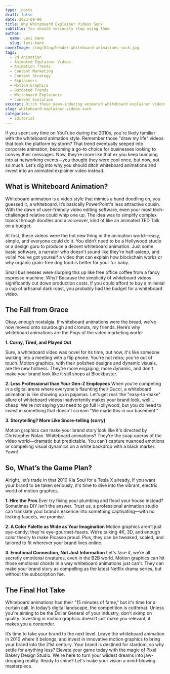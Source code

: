 ```yaml
---
type: _posts
draft: false
date: 2023-09-06
title: Why Whiteboard Explainer Videos Suck
subtitle: You should seriously stop using them
author:
  name: Lexi Kane
  slug: lexi-kane
coverImage: /img/blog/header-whiteboard-animations-suck.jpg
tags:
  - 2d Animation
  - Animated Explainer Videos
  - Animation Trends
  - Content Marketing
  - Content Strategy
  - Explainers
  - Motion Graphics
  - Outdated Trends
  - Whiteboard Explainers
  - Content Evolution
excerpt: Ditch those yawn-inducing animated whiteboard explainer videos and make way for motion graphics. Discover why upgrading is crucial for your brand's image.
slug: whiteboard-explainer-videos-suck
categories:
  - Editorial
---
```

If you spent any time on YouTube during the 2010s, you're likely familiar with the whiteboard animation style. Remember those "draw my life" videos that took the platform by storm? That trend eventually seeped into corporate animation, becoming a go-to choice for businesses looking to convey their messages. Now, they’re more like that ex you keep bumping into at networking events—you thought they were cool once, but now, not so much. Let's dig into why you should ditch whiteboard animations and invest into an animated explainer video instead.

## What is Whiteboard Animation?

Whiteboard animation is a video style that mimics a hand doodling on, you guessed it, a whiteboard. It’s basically PowerPoint's less attractive cousin. With the dawn of user-friendly video editing software, even your most tech-challenged relative could whip one up. The idea was to simplify complex topics through doodles and a voiceover, kind of like an animated TED Talk on a budget.

At first, these videos were the hot new thing in the animation world—easy, simple, and everyone could do it. You didn’t need to be a Hollywood studio or a design guru to produce a decent whiteboard animation. Just some basic software, a narrator who doesn't sound like they're half-asleep, and voila! You've got yourself a video that can explain how blockchain works or why organic grain-free dog food is better for your fur baby.

Small businesses were slurping this up like free office coffee from a fancy espresso machine. Why? Because the simplicity of whiteboard videos significantly cut down production costs. If you could afford to buy a millenial a cup of artisanal dark roast, you probably had the budget for a whiteboard video.

## The Fall from Grace

Okay, enough nostalgia. If whiteboard animations were the bread, we've now moved onto sourdough and cronuts, my friends. Here’s why whiteboard animations are the Pogs of the video marketing world:

**1. Corny, Tired, and Played Out**

Sure, a whiteboard video was novel for its time, but now, it's like someone walking into a meeting with a flip phone. You're not retro; you're out of touch. Motion graphics, with their polished designs and dynamic visuals, are the new hotness. They’re more engaging, more dynamic, and don't make your brand look like it still shops at Blockbuster.

**2. Less Professional than Your Gen-Z Employees**
When you’re competing in a digital arena where everyone's flaunting their Gucci, a whiteboard animation is like showing up in pajamas. Let’s get real: the "easy-to-make" allure of whiteboard videos inadvertently makes your brand look, well… cheap. We're not saying you need to go full Hollywood, but you do need to invest in something that doesn't scream "We made this in our basement."

**3. Storytelling? More Like Snore-telling (sorry)**

Motion graphics can make your brand story look like it's directed by Christopher Nolan. Whiteboard animations? They’re the soap operas of the video world—dramatic but predictable. You can’t capture nuanced emotions or compelling visual dynamics on a white backdrop with a black marker. Yawn!

## So, What’s the Game Plan?

Alright, let’s trade in that 2010 Kia Soul for a Tesla X already. If you want your brand to be taken seriously, it's time to dive into the vibrant, electric world of motion graphics.

**1. Hire the Pros**
Ever try fixing your plumbing and flood your house instead? Sometimes DIY isn’t the answer. Trust us, a professional animation studio can translate your brand’s essence into something captivating—with no leaking faucets, we promise.

**2. A Color Palette as Wide as Your Imagination**
Motion graphics aren’t just eye-candy; they're eye-gourmet-feasts. We’re talking 4K, 3D, and enough color theory to make Picasso proud. Plus, they can be tweaked, scaled, and tailored to fit wherever your brand lives online.

**3. Emotional Connection, Not Just Information**
Let's face it, we’re all secretly emotional creatures, even in the B2B world. Motion graphics can hit those emotional chords in a way whiteboard animations just can't. They can make your brand story as compelling as the latest Netflix drama series, but without the subscription fee.

## The Final Hot Take

Whiteboard animations had their "15 minutes of fame," but it's time for a curtain call. In today’s digital landscape, the competition is cutthroat. Unless you're aiming to be the Dollar General of your industry, don't skimp on quality. Investing in motion graphics doesn’t just make you relevant, it makes you a contender.

It’s time to take your brand to the next level. Leave the whiteboard animation in 2010 where it belongs, and invest in innovative motion graphics to bring your brand into the 21st century. Your brand is destined for stardom, so why settle for anything less? Elevate your game today with the magic of Pixel Bakery Design Studio. We're here to turn your wildest dreams into jaw-dropping reality. Ready to shine? Let's make your vision a mind-blowing masterpiece.
